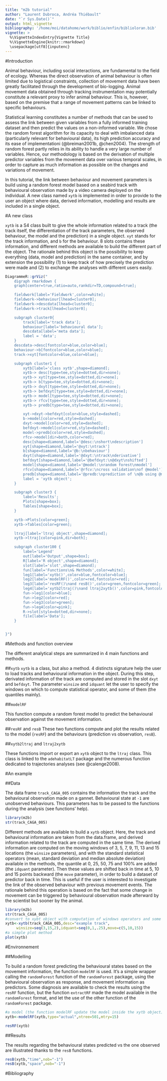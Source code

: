 ```yaml
---
title: "m2b tutorial"
author: "Laurent Dubroca, Andréa Thiébault"
date: "`r Sys.Date()`"
output: html_vignette
bibliography: '/home/moi/datahome/work/biblio/enfin/biblioloran.bib'
vignette: >
  %\VignetteIndexEntry{Vignette Title}
  %\VignetteEngine{knitr::rmarkdown}
  \usepackage[utf8]{inputenc}
---
```


#Introduction

Animal behaviour, including social interactions, are fundamental to the field of
ecology. Whereas the direct observation of animal behaviour is often limited due
to logistical constraints, collection of movement data have been greatly
facilitated through the development of bio-logging. Animal movement data
obtained through tracking instrumentation may potentially constitute a relevant
proxy to infer animal behaviour. This is, however, based on the premise that a
range of movement patterns can be linked to specific behaviours.

Statistical learning constitutes a number of methods that can be used to
assess the link between given variables from a fully informed training
dataset and then predict the values on a non-informed variable. We chose the
random forest algorithm for its capacity to deal with imbalanced data
(particularly relevant for behavioural data), its high prediction accuracy
and its ease of implementationi (@breiman2001b, @chen2004). 
The strength of random forest partly relies
in its ability to handle a very large number of variables. Hence, our
methodology is based on the derivation of multiple predictor variables from
the movement data over various temporal scales, in order to capture as much
information as possible on the changes and variations of movement.

In this tutorial, the link between behaviour and movement parameters is build
using a random forest model based on a seabird track with behavioural
observation made by a video camera deployed on the individual. A new class named
`xytb` is implemented in order to provide to the user an object where data,
derived information, modelling and results are included in a single object.

#A new class

`xytb` is a S4 class built to give the whole information related to a track (the track itself, the differentiation of the track parameters, 
the observed behaviour, the model and the prediction) in a single object. 
`xyt` stands for the track information, and `b` for the behaviour.
8 slots contains these information, and different methods are available to build
the different part of the object. The rationale behind this object is the possibility 
to keep everything (data, model and prediction) in the same container, and by
extension the possibility (1) to keep track of how precisely the prediction were
made and (2) to exchange the analyses with different users easily.




```r
DiagrammeR::grViz("
	digraph rmarkdown {
	graph[center=true,ratio=auto,rankdir=TD,compound=true];

	fieldwork[label='Fieldwork',color=white];
	fieldwork->behaviour[lhead=cluster0];
	fieldwork->descdata[lhead=cluster0];
	fieldwork->track[lhead=cluster0];

	subgraph cluster0{
		track[label='track data'];
		behaviour[label='behavioural data'];
		descdata[label='meta data'];
		label = 'data';
	}
	descdata->desc[fontcolor=blue,color=blue];
	behaviour->b[fontcolor=blue,color=blue];
	track->xyt[fontcolor=blue,color=blue];

	subgraph cluster1 {
		xytb[label='class xytb',shape=diamond];
		xytb-> desc[type=tee,style=dotted,dir=none];
		xytb-> xyt[type=tee,style=dotted,dir=none];
		xytb-> b[type=tee,style=dotted,dir=none];
		xytb-> dxyt[type=tee,style=dotted,dir=none];
		xytb-> befdxyt[type=tee,style=dotted,dir=none];
		xytb-> model[type=tee,style=dotted,dir=none];
		xytb-> rfcv[type=tee,style=dotted,dir=none];
		xytb-> predb[type=tee,style=dotted,dir=none];

		xyt->dxyt->befdxyt[color=blue,style=dashed];
		b->model[color=red,style=dashed];
		dxyt->model[color=red,style=dashed];
		befdxyt->model[color=red,style=dashed];
		model->predb[color=red,style=dashed];
		rfcv->model[dir=both,color=red];
		desc[shape=diamond,label='@desc:\nshort\ndescription']
		xyt[shape=diamond,label='@xyt:\ntrack']
		b[shape=diamond,label='@b:\nbehaviour']
		dxyt[shape=diamond,label='@dxyt:\ntrack\nderivative']
		befdxyt[shape=diamond,label='@befdxyt:\n@dxyt\nshifted']
		model[shape=diamond,label='@model:\nrandom forest\nmodel']
		rfcv[shape=diamond,label='@rfcv:\ncross validation\nof @model']
		predb[shape=diamond,label='@predb:\nprediction of \n@b using @model']
		label = 'xytb object';
	}

	subgraph cluster3 {
		label='Results';
		Plots[shape=box];
		Tables[shape=box];
	}

	xytb->Plots[color=green];
	xytb->Tables[color=green];

	ltraj[label='ltraj object',shape=diamond];
	xytb->ltraj[color=pink,dir=both];

	subgraph cluster100 {
		label='Legend'
		out[label='Output',shape=box];
		R[label='R object',shape=diamond];
		slot[label='slot',shape=diamond];
		fun[label='Functions\n& Methods',color=white];
		leg1[label='xytb()',color=blue,fontcolor=blue];
		leg2[label='modelRF()',color=red,fontcolor=red];
		leg3[label='resRF()\nand resB()',color=green,fontcolor=green];
		leg4[label='xytb2ltraj()\nand ltraj2xytb()',color=pink,fontcolor=pink];
		fun->leg1[color=blue];
		fun->leg2[color=red];
		fun->leg3[color=green];
		fun->leg4[color=pink];
		R->slot[style=dotted,dir=none];
		file[label='Data'];
	}


}")


```

#Methods and function overview

The different analytical steps are summarized in 4 main functions and methods. 

##`xytb`
`xytb` is a class, but also a method. 4 distincts signature help the user to load 
tracks and behavioural information in the object. During this step, 
derivated information of the track are computed and stored in the slot `dxyt`
and `befdxyt`. The parameter `winsize` and `idquant` let the user to specify the
windows on which to compute statistical operator, and some of them (the
quantiles mainly).

##`modelRF`

This function compute a random forest model to predict the behavioural
observation against the movement information. 

##`resRF` and `resB`
These two functions compute and plot the results related to the model (`resRF`)
and the behaviours (prediction vs observation, `resB`).

##`xytb2ltraj` and `ltraj2xytb`

These functions import or export an `xytb` object to the `ltraj` class. This
class is linked to the `adehabitatLT` package and the numerous function
dedicated to trajectories analyses (see @calenge2008).


#An example

##Data

The data frame `track_CAGA_005` contains the information the track and the
behavioural observation made on a gannet. Behavioural state at `-1` are
unobserved behaviours. This parameters has to be passed to the functions during
the analysis (see functions' help).

```r
library(m2b)
str(track_CAGA_005)
```

Different methods are available to build a `xytb` object. Here, the track and
behavioural information are taken from the data.frame, and derived information
related to the track are computed in the same time. The derived information are
computed on the moving windows of 3, 5, 7, 9, 11, 13 and 15 locations (the
`winsize` parameters), and with the standard statistical operators (mean, standard deviation
and median absolute deviation) available in the methods, the quantile at 0, 25,
50, 75 and 100\% are added (the `idquant` parameter). Then these values are
shifted back in time at 5, 10 and 15 points backward (the `move` parameter), in
order to build a dataset of predictor back in time. This is useful if the user
is interested to investigate the link of the observed behaviour with previous
movement events. The rationale behind this operation is based on the fact that
some change in movement can be triggered by behavioural observation made
afterward by the scientist but sooner by the animal.   

```r
library(m2b)
str(track_CAGA_005)
#convert to xybt object with computation of windows operators and some quantiles
xytb<-xytb(track_CAGA_005,desc="example track",
	 winsize=seq(3,15,2),idquant=seq(0,1,.25),move=c(5,10,15))
#a simple plot method
plot(xytb)
```

#Environnement

##Modelling

To build a random forest predicting the behavioural states based on the movement
information, the function `modelRF` is used. It's a simple wrapper calling the 
`randomForest` function of the `randomForest` package, using the behavioural
observation as response, and movement information as predictors.
Some diagnosis are available to check the results using the `resRF` function,
but the function `extractRF` made the model available in the `randomForest`
format, and let the use of the other function of the `randomForest` package.

```r
#a model (the function modelRF update the model inside the xytb object)
xytb<-modelRF(xytb,type="actual",ntree=501,mtry=15)
```

```r
resRF(xytb)
```

##Results

The results regarding the behavioural states predicted vs the one observed are
illustrated thanks to the `resB` functions.

```r
resB(xytb,"time",nob="-1")
resB(xytb,"space",nob="-1")
```

#Bibliography
